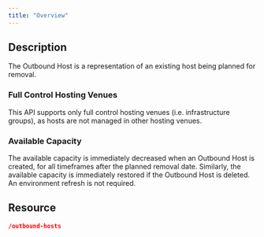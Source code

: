 ```yaml
---
title: "Overview"
---
```


## Description

The Outbound Host is a representation of an existing host being planned for removal.

### Full Control Hosting Venues

This API supports only full control hosting venues (i.e. infrastructure groups), as hosts are not managed in other hosting venues.

### Available Capacity

The available capacity is immediately decreased when an Outbound Host is created, for all timeframes after the planned removal date. Similarly, the available capacity is immediately restored if the Outbound Host is deleted. An environment refresh is not required.

## Resource

```json
/outbound-hosts
```
